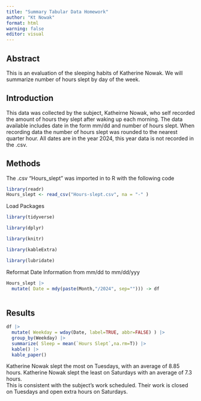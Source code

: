 ```yaml
---
title: "Summary Tabular Data Homework"
author: "Kt Nowak"
format: html
warning: false 
editor: visual
---
```


## Abstract

This is an evaluation of the sleeping habits of Katherine Nowak. We will summarize number of hours slept by day of the week.

## Introduction

This data was collected by the subject, Katheirne Nowak, who self recorded the amount of hours they slept after waking up each morning. The data available includes date in the form mm/dd and number of hours slept. When recording data the number of hours slept was rounded to the nearest quarter hour. All dates are in the year 2024, this year data is not recorded in the .csv.

## Methods

The .csv "Hours_slept" was imported in to R with the following code

```r
library(readr)
Hours_slept <- read_csv("Hours-slept.csv", na = "-" )

```

Load Packages

```r
library(tidyverse)

library(dplyr)

library(knitr)

library(kableExtra)

library(lubridate)
```

Reformat Date Information from mm/dd to mm/dd/yyy

```r
Hours_slept |> 
  mutate( Date = mdy(paste(Month,"/2024", sep=""))) -> df
 
```

## Results

```r

df |> 
  mutate( Weekday = wday(Date, label=TRUE, abbr=FALSE) ) |>
  group_by(Weekday) |> 
  summarize( Sleep = mean(`Hours Slept`,na.rm=T)) |>
  kable() |> 
  kable_paper()

```

Katherine Nowak slept the most on Tuesdays, with an average of 8.85 hours. Katherine Nowak slept the least on Saturdays with an average of 7.3 hours.\
This is consistent with the subject's work scheduled. Their work is closed on Tuesdays and open extra hours on Saturdays.
